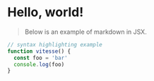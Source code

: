 # Hello, world!

> Below is an example of markdown in JSX.


<Counter />

```js
// syntax highlighting example
function vitesse() {
  const foo = 'bar'
  console.log(foo)
}
```
